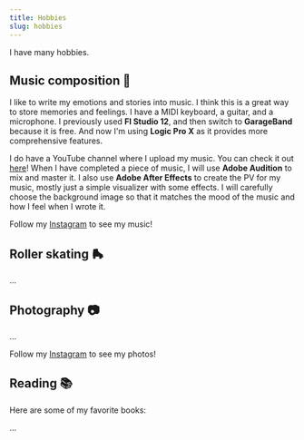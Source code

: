 ```yaml
---
title: Hobbies
slug: hobbies
---
```


I have many hobbies.

## Music composition 🎹

I like to write my emotions and stories into music. I think this is a great way to store memories and feelings. I have a MIDI keyboard, a guitar, and a microphone. I previously used **Fl Studio 12**, and then switch to **GarageBand** because it is free. And now I'm using **Logic Pro X** as it provides more comprehensive features.

I do have a YouTube channel where I upload my music. You can check it out [here](https://youtube.com/@bbfishstudio8837)! When I have completed a piece of music, I will use **Adobe Audition** to mix and master it. I also use **Adobe After Effects** to create the PV for my music, mostly just a simple visualizer with some effects. I will carefully choose the background image so that it matches the mood of the music and how I feel when I wrote it.

Follow my [Instagram](https://instagram.com/bbfish_studio) to see my music!

## Roller skating 🛼

...

## Photography 📷

...

Follow my [Instagram](https://instagram.com/bbfish.photo) to see my photos!

## Reading 📚

Here are some of my favorite books:

...
